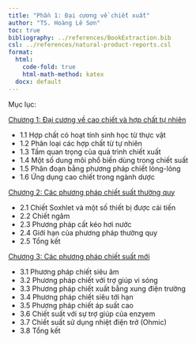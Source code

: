 ```yaml
---
title: "Phần 1: Đại cương về chiết xuất"
author: "TS. Hoàng Lê Sơn"
toc: true
bibliography: ../references/BookExtraction.bib
csl: ../references/natural-product-reports.csl
format: 
  html: 
    code-fold: true
    html-math-method: katex
  docx: default
---
```

Mục lục:

[Chương 1: Đại cương về cao chiết và hợp chất tự nhiên](../part_1/chapter_1.qmd)

- 1.1 Hợp chất có hoạt tính sinh học từ thực vật
- 1.2 Phân loại các hợp chất từ tự nhiên
- 1.3 Tầm quan trọng của quá trình chiết xuất
- 1.4 Một số dung môi phổ biến dùng trong chiết suất
- 1.5 Phân đoạn bằng phương pháp chiết lỏng-lỏng
- 1.6 Ứng dụng cao chiết trong ngành dược

[Chương 2: Các phương pháp chiết suất thường quy](../part_1/chapter_2.qmd)

- 2.1 Chiết Soxhlet và một số thiết bị được cải tiến
- 2.2 Chiết ngâm
- 2.3 Phương pháp cất kéo hơi nước
- 2.4 Giới hạn của phương pháp thường quy
- 2.5 Tổng kết

[Chương 3: Các phương pháp chiết suất mới](../part_1/chapter_3.qmd)

- 3.1 Phương pháp chiết siêu âm
- 3.2 Phương pháp chiết với trợ giúp vi sóng
- 3.3 Phương pháp chiết xuất bằng xung điện trường
- 3.4 Phương pháp chiết siêu tới hạn
- 3.5 Phương pháp chiết áp suất cao
- 3.6 Chiết suất với sự trợ giúp của enzyem
- 3.7 Chiết suất sử dụng nhiệt điện trở (Ohmic)
- 3.8 Tổng kết
